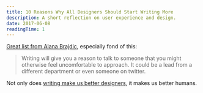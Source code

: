 ```yaml
---
title: 10 Reasons Why All Designers Should Start Writing More
description: A short reflection on user experience and design.
date: 2017-06-08
readingTime: 1
---
```


<a href="https://blog.prototypr.io/10-reasons-why-all-designers-should-start-writing-more-f34646a6e06b" target="_blank">Great list from Alana Brajdic</a>, especially fond of this:

> Writing will give you a reason to talk to someone that you might otherwise feel uncomfortable to approach. It could be a lead from a different department or even someone on twitter.

Not only does [writing make us better designers](https://antonsten.com/designers-write/), it makes us better humans.